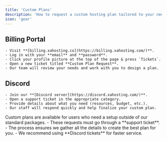 ```yaml
---
title: 'Custom Plans'
description: 'How to request a custom hosting plan tailored to your needs.'
icon: 'gear'
---
```


## Billing Portal
    - Visit **[billing.xahosting.co](https://billing.xahosting.com/)**.  
    - Log in with your **email** and **password**.  
    - Click your profile picture at the top of the page & press `Tickets`.  
    - Open a new ticket titled **Custom Plan Request**. 
    - Our team will review your needs and work with you to design a plan.  

## Discord
    - Join our **[Discord server](https://discord.xahosting.com/)**.  
    - Open a support ticket in the appropriate category.  
    - Provide details about what you need (resources, budget, etc.).  
    - Our staff will respond quickly and help finalize your custom plan.  

<Info>
    Custom plans are available for users who need a setup outside of our standard packages.  
    - These requests must go through a **support ticket**.  
    - The process ensures we gather all the details to create the best plan for you.  
    - We recommend using **Discord tickets** for faster service.
</Info>
